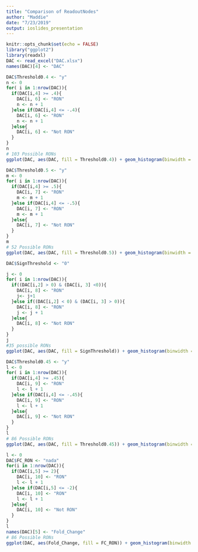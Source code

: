 ```yaml
---
title: "Comparison of ReadoutNodes"
author: "Maddie"
date: "7/23/2019"
output: ioslides_presentation
---
```


```r
knitr::opts_chunk$set(echo = FALSE)
library("ggplot2")
library(readxl)
DAC <- read_excel("DAC.xlsx")
names(DAC)[4] <- "DAC"
```

```r
DAC$Threshold0.4 <- "y"
n <- 0
for( i in 1:nrow(DAC)){
  if(DAC[i,4] >= .4){
    DAC[i, 6] <- "RON"
    n <- n + 1
  }else if(DAC[i,4] <= -.4){
    DAC[i, 6] <- "RON"
    n <- n + 1    
  }else{
    DAC[i, 6] <- "Not RON"
  }
}
n
# 103 Possible RONs
ggplot(DAC, aes(DAC, fill = Threshold0.4)) + geom_histogram(binwidth = .025) + xlab("Direction of Activity Change (10A - 231)") + ggtitle("Identify Readouts Based on Direction of Activity Change Threshold of 0.4")
```

```r
DAC$Threshold0.5 <- "y"
m <- 0
for( i in 1:nrow(DAC)){
  if(DAC[i,4] >= .5){
    DAC[i, 7] <- "RON"
    m <- m + 1
  }else if(DAC[i,4] <= -.5){
    DAC[i, 7] <- "RON"
    m <- m + 1
  }else{
    DAC[i, 7] <- "Not RON"
  }
}
m
# 52 Possible RONs
ggplot(DAC, aes(DAC, fill = Threshold0.5)) + geom_histogram(binwidth = .025) + xlab("Direction of Activity Change (10A - 231)") + ggtitle("Identify Readouts Based on Direction of Activity Change Threshold of 0.5")
```

```r
DAC$SignThreshold <- "0"

j <- 0
for( i in 1:nrow(DAC)){
  if((DAC[i,2] > 0) & (DAC[i, 3] <0)){
    DAC[i, 8] <- "RON"
    j<- j+1
  }else if((DAC[i,2] < 0) & (DAC[i, 3] > 0)){
    DAC[i, 8] <- "RON" 
    j <- j + 1
  }else{
    DAC[i, 8] <- "Not RON"
  }
}
j
#35 possible RONs
ggplot(DAC, aes(DAC, fill = SignThreshold)) + geom_histogram(binwidth = .025) + xlab("Direction of Activity Change (10A - 231)") + ggtitle("Identify Readouts Based on Positive Compared to Negative Numbers")
```

```r
DAC$Threshold0.45 <- "y"
l <- 0
for( i in 1:nrow(DAC)){
  if(DAC[i,4] >= .45){
    DAC[i, 9] <- "RON"
    l <- l + 1
  }else if(DAC[i,4] <= -.45){
    DAC[i, 9] <- "RON"
    l <- l + 1    
  }else{
    DAC[i, 9] <- "Not RON"
  }
}
l
# 86 Possible RONs
ggplot(DAC, aes(DAC, fill = Threshold0.45)) + geom_histogram(binwidth = .025) + xlab("Direction of Activity Change (10A - 231)") + ggtitle("Identify Readouts Based on Direction of Activity Change Threshold of 0.45")
```

```r
l <- 0
DAC$FC_RON <- "nada"
for(i in 1:nrow(DAC)){
  if(DAC[i,5] >= 2){
    DAC[i, 10] <- "RON"
    l <- l + 1
  }else if(DAC[i,5] <= -2){
    DAC[i, 10] <- "RON"
    l <- l + 1    
  }else{
    DAC[i, 10] <- "Not RON"
  }
}
l
names(DAC)[5] <- "Fold_Change"
# 86 Possible RONs
ggplot(DAC, aes(Fold_Change, fill = FC_RON)) + geom_histogram(binwidth = .025) + xlab("Direction of Activity Change (10A - 231)") + ggtitle("Identify Readouts Based on Direction of Activity Change Threshold of 0.45")
```

